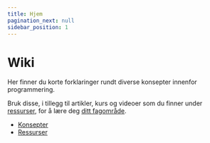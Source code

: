 ```yaml
---
title: Hjem
pagination_next: null
sidebar_position: 1
---
```



# Wiki

<div style={{ maxWidth: 350, float: "right" }}>
  <Wiki style={{ maxWidth: "100%", maxHeight: 300 }} />
</div>

Her finner du korte forklaringer rundt diverse konsepter innenfor programmering.

Bruk disse, i tillegg til artikler, kurs og videoer som du finner under [ressurser](/wiki/ressurser), for å lære deg [ditt fagområde](/opplaering/fagomrader).

- [Konsepter](./konsepter)
- [Ressurser](./ressurser)
